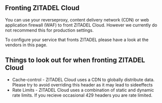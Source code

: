 ## Fronting ZITADEL Cloud

You can use your reverseproxy, content delivery network (CDN) or web application
firewall (WAF) to front ZITADEL Cloud. However we currently do not recommend
this for production settings.

To configure your service that fronts ZITADEL please have a look at the vendors
in this page.

## Things to look out for when fronting ZITADEL Cloud

- Cache-control - ZITADEL Cloud uses a CDN to globally distribute data. Please
  try to avoid overriding this header as it may lead to sideeffects
- Rate Limits - ZITADEL Cloud uses a combination of static and dynamic rate
  limits. If you recieve occasional 429 headers you are rate limited.

